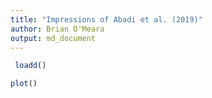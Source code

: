 ```yaml
---
title: "Impressions of Abadi et al. (2019)"
author: Brian O'Meara
output: md_document
---
```



```r
 loadd()
```

```r
plot()
```
